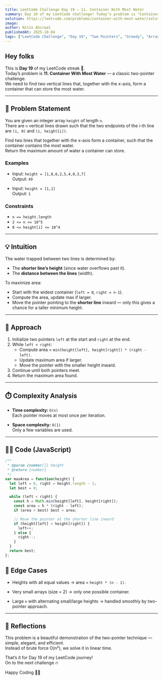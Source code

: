 ```yaml
---
title: LeetCode Challenge Day 19 — 11. Container With Most Water  
summary: Day 19 of my LeetCode challenge! Today’s problem is "Container With Most Water". I explain the two-pointer intuition, walk through the step-by-step shrinking window approach, analyze time and space complexity, and share my JavaScript solution.  
solution: https://leetcode.com/problems/container-with-most-water/solutions/7248214/11-container-with-most-water-by-nitinahi-bh2p
image:  
author: Nitin Ahirwal  
publishedAt: 2025-10-04  
tags: ["LeetCode Challenge", "Day 19", "Two Pointers", "Greedy", "Array", "JavaScript", "Medium", "Portfolio"]  
---
```


## Hey folks

This is **Day 19** of my LeetCode streak 🚀.  
Today’s problem is **11. Container With Most Water** — a classic two-pointer challenge.  
We need to find two vertical lines that, together with the x-axis, form a container that can store the most water.  

---

## 📌 Problem Statement

You are given an integer array `height` of length `n`.  
There are `n` vertical lines drawn such that the two endpoints of the i-th line are `(i, 0)` and `(i, height[i])`.  

Find two lines that together with the x-axis form a container, such that the container contains the most water.  
Return the maximum amount of water a container can store.

### Examples

- Input: `height = [1,8,6,2,5,4,8,3,7]`  
  Output: `49`  

- Input: `height = [1,1]`  
  Output: `1`  

### Constraints

- `n == height.length`  
- `2 <= n <= 10^5`  
- `0 <= height[i] <= 10^4`  

---

## 💡 Intuition

The water trapped between two lines is determined by:  
- The **shorter line’s height** (since water overflows past it).  
- The **distance between the lines** (width).  

To maximize area:  
- Start with the widest container (`left = 0`, `right = n-1`).  
- Compute the area, update max if larger.  
- Move the pointer pointing to the **shorter line** inward — only this gives a chance for a taller minimum height.  

---

## 🔑 Approach

1. Initialize two pointers `left` at the start and `right` at the end.  
2. While `left < right`:  
   - Compute area = `min(height[left], height[right]) * (right - left)`.  
   - Update maximum area if larger.  
   - Move the pointer with the smaller height inward.  
3. Continue until both pointers meet.  
4. Return the maximum area found.  

---

## ⏱️ Complexity Analysis

- **Time complexity:** `O(n)`  
  Each pointer moves at most once per iteration.  

- **Space complexity:** `O(1)`  
  Only a few variables are used.  

---

## 🧑‍💻 Code (JavaScript)

```js
/**
 * @param {number[]} height
 * @return {number}
 */
var maxArea = function(height) {
  let left = 0, right = height.length - 1;
  let best = 0;

  while (left < right) {
    const h = Math.min(height[left], height[right]);
    const area = h * (right - left);
    if (area > best) best = area;

    // Move the pointer at the shorter line inward
    if (height[left] < height[right]) {
      left++;
    } else {
      right--;
    }
  }
  return best;
};
```

## 🧪 Edge Cases

- Heights with all equal values → area = `height * (n - 1)`.
    
- Very small arrays (size = 2) → only one possible container.
    
- Large `n` with alternating small/large heights → handled smoothly by two-pointer approach.
    

---

## 🎥 Reflections

This problem is a beautiful demonstration of the two-pointer technique — simple, elegant, and efficient.  
Instead of brute force O(n²), we solve it in linear time.

That’s it for Day 19 of my LeetCode journey!  
On to the next challenge 🔥

Happy Coding 👨‍💻